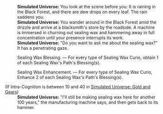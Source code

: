 {{Dialogue Start}}
:'''Simulated Universe:''' You look at the scene before you: It is raining in the Black Forest, and there are dew drops on every leaf. The rain saddens you.
:'''Simulated Universe:''' You wander around in the Black Forest amid the drizzle and arrive at a blacksmith's store by the roadside. A machine is immersed in churning out sealing wax and hammering away in full concentration until your presence interrupts its work.
:'''Simulated Universe:''' "Do you want to ask me about the sealing wax?" It has a penetrating gaze.
:{{DIcon|Star}} Sealing Wax Blessing. &mdash; For every type of Sealing Wax Curio, obtain 1 of each Sealing Wax's Path's Blessing(s).
:{{DIcon|Star}} Sealing Wax Enhancement. &mdash; For every type of Sealing Wax Curio, Enhance 2 of each Sealing Wax's Path's Blessing(s).
;(If Intra-Cognition is between 10 and 40 in [[Simulated Universe: Gold and Gears]])
:{{SU Special Dialogue|Erudition|Sealing Wax Casting.|Discard 1 Sealing Wax Curio and immediately obtain 3 of the Sealing Wax's Path's Blessing(s).}}
:'''Simulated Universe:''' "I'll still be making sealing wax here for another 100 years," the manufacturing machine says, and then gets back to its hammer.
{{Dialogue End}}